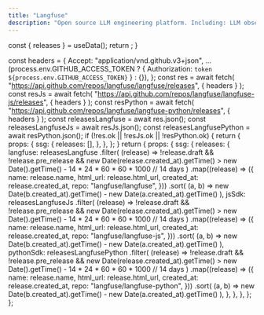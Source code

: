 ```yaml
---
title: "Langfuse"
description: "Open source LLM engineering platform. Including: LLM observability, evaluation and prompt management."
---
```



  const { releases } = useData();
  return <Home releases={releases} />;
}

  const headers = {
    Accept: "application/vnd.github.v3+json",
    ...(process.env.GITHUB_ACCESS_TOKEN
      ? { Authorization: `token ${process.env.GITHUB_ACCESS_TOKEN}` }
      : {}),
  };
  const res = await fetch(
    "https://api.github.com/repos/langfuse/langfuse/releases",
    { headers }
  );
  const resJs = await fetch(
    "https://api.github.com/repos/langfuse/langfuse-js/releases",
    { headers }
  );
  const resPython = await fetch(
    "https://api.github.com/repos/langfuse/langfuse-python/releases",
    { headers }
  );
  const releasesLangfuse = await res.json();
  const releasesLangfuseJs = await resJs.json();
  const releasesLangfusePython = await resPython.json();
  if (!res.ok || !resJs.ok || !resPython.ok) {
    return {
      props: {
        ssg: {
          releases: [],
        },
      },
    };
  }
  return {
    props: {
      ssg: {
        releases: {
          langfuse: releasesLangfuse
            .filter(
              (release) =>
                !release.draft &&
                !release.pre_release &&
                new Date(release.created_at).getTime() >
                  new Date().getTime() - 14 * 24 * 60 * 60 * 1000 // 14 days
            )
            .map((release) => ({
              name: release.name,
              html_url: release.html_url,
              created_at: release.created_at,
              repo: "langfuse/langfuse",
            }))
            .sort(
              (a, b) =>
                new Date(b.created_at).getTime() -
                new Date(a.created_at).getTime()
            ),
          jsSdk: releasesLangfuseJs
            .filter(
              (release) =>
                !release.draft &&
                !release.pre_release &&
                new Date(release.created_at).getTime() >
                  new Date().getTime() - 14 * 24 * 60 * 60 * 1000 // 14 days
            )
            .map((release) => ({
              name: release.name,
              html_url: release.html_url,
              created_at: release.created_at,
              repo: "langfuse/langfuse-js",
            }))
            .sort(
              (a, b) =>
                new Date(b.created_at).getTime() -
                new Date(a.created_at).getTime()
            ),
          pythonSdk: releasesLangfusePython
            .filter(
              (release) =>
                !release.draft &&
                !release.pre_release &&
                new Date(release.created_at).getTime() >
                  new Date().getTime() - 14 * 24 * 60 * 60 * 1000 // 14 days
            )
            .map((release) => ({
              name: release.name,
              html_url: release.html_url,
              created_at: release.created_at,
              repo: "langfuse/langfuse-python",
            }))
            .sort(
              (a, b) =>
                new Date(b.created_at).getTime() -
                new Date(a.created_at).getTime()
            ),
        },
      },
    },
  };
};

<HomePage />
